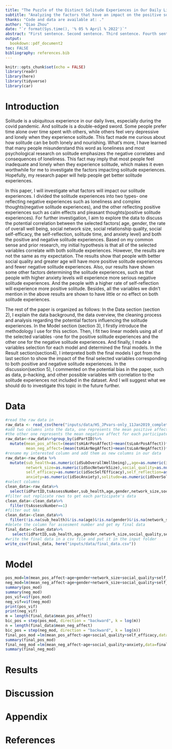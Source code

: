 ```yaml
---
title: "The Puzzle of the Distinct Solitude Experiences in Our Daily Life"
subtitle: "Analyzing the factors that have an impact on the positive solitude experiences and the negative solitude experiences "
thanks: "Code and data are available at: ."
author: "Qiao Zhou"
date: "`r format(Sys.time(), '% 05 % April % 2022')`"
abstract: "First sentence. Second sentence. Third sentence. Fourth sentence."
output:
  bookdown::pdf_document2
toc: FALSE
bibliography: references.bib
---
```


```r
knitr::opts_chunk$set(echo = FALSE)
library(readr)
library(here)
library(tidyverse)
library(car)
```

# Introduction

Solitude is a ubiquitous experience in our daily lives, especially during the covid pandemic. And solitude is a double-edged sword. Some people prefer time alone over time spent with others, while others feel very depressive and lonely when they experience solitude. This fact made me curious about how solitude can be both lonely and nourishing. What's more, I have learned that many people misunderstand this word as loneliness and most psychological research on solitude emphasizes the negative correlates and consequences of loneliness. This fact may imply that most people feel inadequate and lonely when they experience solitude, which makes it even worthwhile for me to investigate the factors impacting solitude experiences. Hopefully, my research paper will help people get better solitude experiences. 

In this paper, I will investigate what factors will impact our solitude experiences. I divided the solitude experiences into two types- one reflecting negative experiences such as loneliness and complex thoughts(negative solitude experiences), and the other reflecting positive experiences such as calm effects and pleasant thoughts(positive solitude experiences). For further investigation, I aim to explore the data to discuss the potential correlation between the selected factors( age, gender, the rate of overall well being, social network size, social relationship quality, social self-efficacy, the self-reflection, solitude time, and anxiety level) and both the positive and negative solitude experiences. Based on my common sense and prior research, my initial hypothesis is that all of the selected variables correlate with both solitude experiences. However, the results are not the same as my expectation. The results show that people with better social quality and greater age will have more positive solitude experiences and fewer negative solitude experiences. Also, our results have shown some other factors determining the solitude experiences, such as that people with higher anxiety levels will experience more serious negative solitude experiences. And the people with a higher rate of self-reflection will experience more positive solitude. Besides, all the variables we didn't mention in the above results are shown to have little or no effect on both solitude experiences.

The rest of the paper is organized as follows: In the Data section (section 2), I explain the data background, the data overview, the cleaning process and analysis regarding the potential factors influencing the solitude experiences. In the Model section (section 3), I firstly introduce the methodology I use for this section. Then, I fit two linear models using all of the selected variables -one for the positive solitude experiences and the other one for the negative solitude experiences. And finally, I made a variables selection for each model and determined the final models. In the Result section(section4), I interpreted both the final models I got from the last section to show the impact of the final selected variables corresponding to both positive and negative solitude experiences. In the discussion(section 5), I commented on the potential bias in the paper, such as data, p-hacking, and other possible variables with correlation to the 
solitude experiences not included in the dataset. And I will suggest what we should do to investigate this topic in the future further.


# Data
```r
#read the raw data in
raw_data <- read_csv(here("inputs/data/HS_JPvars-only_11Jan2019_complete-cases-only.csv"))
#add two columns into the data, one represents the mean positive affect for each participate over 10days,
#the other one represents the mean negative affect for each participate over 10days.
raw_data<-raw_data%>%group_by(idPartID)%>%
  mutate(mean_pos_affect=(mean(tsHiArPosAffect)+mean(tsLoArPosAffect))*1/2,
         mean_neg_affect=(mean(tsHiArNegAffect)+mean(tsLoArNegAffect))*1/2)
#rename my interested column and add them as new columns in our data
raw_data<-raw_data %>% 
  mutate(sub_health=as.numeric(idSubOverallWellbeing),,age=as.numeric(idAge),gender=as.numeric(idGender),
         network_size=as.numeric(idSocNetworkSize),social_quality=as.numeric(idSocRelQuality),
         self_efficacy=as.numeric(idSocSelfEfficacy),self_reflection=as.numeric(idSelfReflection),
         anxiety=as.numeric(idSocAnxiety),solitude=as.numeric(idOverSolitude))
#select columns 
clean_data<-raw_data%>%
  select(idPartID,tsAssessNumber,sub_health,age,gender,network_size,social_quality,self_efficacy,self_reflection,solitude,anxiety,mean_pos_affect,mean_neg_affect)
#filter out replicate rows to get each participate's data
clean_data<-clean_data%>%
  filter(tsAssessNumber==1)
#filter out NAs
clean_data<-clean_data%>%
  filter(!is.na(sub_health)&!is.na(age)&!is.na(gender)&!is.na(network_size)&!is.na(social_quality)&!is.na(self_efficacy)&!is.na(self_reflection)&!is.na(solitude)&!is.na(anxiety)&!is.na(mean_pos_affect)&!is.na(mean_pos_affect)&!is.na(idPartID)&!is.na(tsAssessNumber))
#delete the column for assesment number and get my final data
final_data<-clean_data%>%
   select(idPartID,sub_health,age,gender,network_size,social_quality,self_efficacy,self_reflection,solitude,anxiety,mean_pos_affect,mean_neg_affect)
#write the final data in a csv file and put it in the input folder
write_csv(final_data, here("inputs/data/final_data.csv"))
```

# Model

```r
pos_mod=lm(mean_pos_affect~age+gender+network_size+social_quality+self_efficacy+self_reflection+solitude+anxiety,data=final_data)
neg_mod=lm(mean_neg_affect~age+gender+network_size+social_quality+self_efficacy+self_reflection+solitude+anxiety,data=final_data)
summary(pos_mod)
summary(neg_mod)
pos_vif=vif(pos_mod)
neg_vif=vif(neg_mod)
print(pos_vif)
print(neg_vif)
m = length(final_data$mean_pos_affect)
bic_pos = step(pos_mod, direction = "backward", k = log(m))
n = length(final_data$mean_neg_affect)
bic_pos = step(neg_mod, direction = "backward", k = log(n))
final_pos_mod =lm(mean_pos_affect~age+social_quality+self_efficacy,data=final_data)
summary(final_pos_mod)
final_neg_mod =lm(mean_neg_affect~age+social_quality+anxiety,data=final_data)
summary(final_neg_mod)
```

# Results

# Discussion 

\newpage

\appendix

# Appendix {-}


\newpage


# References{-}


